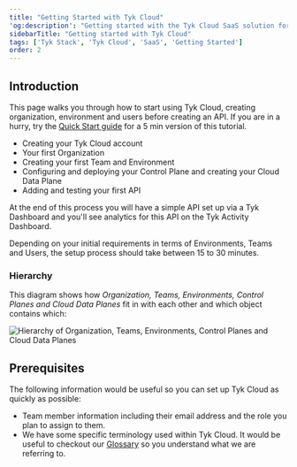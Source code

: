 ```yaml
---
title: "Getting Started with Tyk Cloud"
'og:description': "Getting started with the Tyk Cloud SaaS solution for API management"
sidebarTitle: "Getting started with Tyk Cloud"
tags: ['Tyk Stack', 'Tyk Cloud', 'SaaS', 'Getting Started']
order: 2
---
```


## Introduction


This page walks you through how to start using Tyk Cloud, creating organization, environment and users before creating an API. If you are in a hurry, try the [Quick Start guide](/../deployment-and-operations/tyk-cloud-platform/quick-start.md) for a 5 min version of this tutorial. 

* Creating your Tyk Cloud account
* Your first Organization
* Creating your first Team and Environment
* Configuring and deploying your Control Plane and creating your Cloud Data Plane
* Adding and testing your first API

At the end of this process you will have a simple API set up via a Tyk Dashboard and you'll see analytics for this API on the Tyk Activity Dashboard.

Depending on your initial requirements in terms of Environments, Teams and Users, the setup process should take between 15 to 30 minutes.

### Hierarchy

This diagram shows how _Organization, Teams, Environments, Control Planes and Cloud Data Planes_ fit in with each other and which object contains which:

<img src="/img/cloud/Onboarding_Diagram_2-1_Ara.png" alt="Hierarchy of Organization, Teams, Environments, Control Planes and Cloud Data Planes" />

## Prerequisites

The following information would be useful so you can set up Tyk Cloud as quickly as possible:

* Team member information including their email address and the role you plan to assign to them.
* We have some specific terminology used within Tyk Cloud. It would be useful to checkout our [Glossary](/tyk-cloud/troubleshooting-&-support/glossary.md) so you understand what we are referring to.
